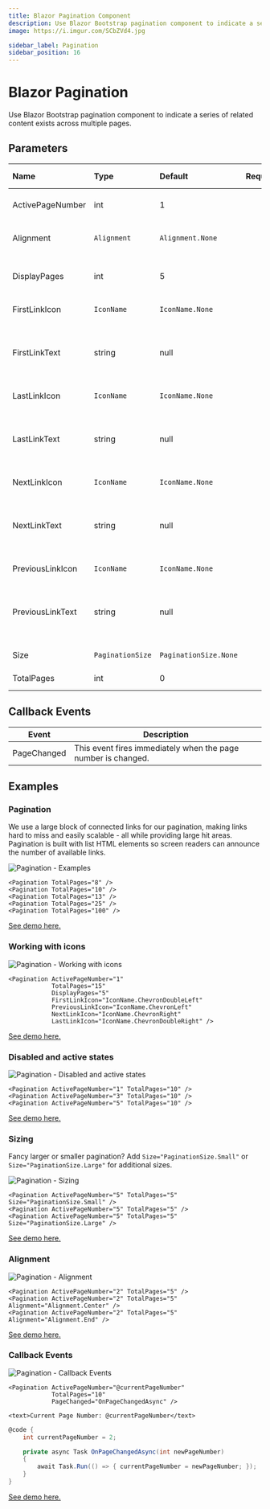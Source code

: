 ```yaml
---
title: Blazor Pagination Component
description: Use Blazor Bootstrap pagination component to indicate a series of related content exists across multiple pages.
image: https://i.imgur.com/SCbZVd4.jpg

sidebar_label: Pagination
sidebar_position: 16
---
```



# Blazor Pagination

Use Blazor Bootstrap pagination component to indicate a series of related content exists across multiple pages.

<CarbonAd />

## Parameters

| Name | Type | Default | Required | Description | Added Version |
|:--|:--|:--|:--|:--|:--|
| ActivePageNumber | int | 1 | | Gets or sets the active page number. | 1.0.0 |
| Alignment | `Alignment` | `Alignment.None` | | Gets or sets the pagination alignment. | 1.0.0 |
| DisplayPages | int | 5 | | Gets or sets the maximum page links to be displayed. | 1.0.0 |
| FirstLinkIcon | `IconName` | `IconName.None` | | Gets or sets the first link icon. | 1.0.0 |
| FirstLinkText | string | null | | Gets or sets the first link text. 'FirstLinkText' is ignored if 'FirstLinkIcon' is specified. | 1.0.0 |
| LastLinkIcon | `IconName` | `IconName.None` | | Gets or sets the last link icon. | 1.0.0 |
| LastLinkText | string | null | | Gets or sets the last link text. 'LastLinkText' is ignored if 'LastLinkIcon' is specified. | 1.0.0 |
| NextLinkIcon | `IconName` | `IconName.None` | | Gets or sets the next link icon. | 1.0.0 |
| NextLinkText | string | null | | Gets or sets the next link text. 'NextLinkText' is ignored if 'NextLinkIcon' is specified. | 1.0.0 |
| PreviousLinkIcon | `IconName` | `IconName.None` | | Gets or sets the previous link icon. | 1.0.0 |
| PreviousLinkText | string | null | | Gets or sets the previous link text. 'PreviousLinkText' is ignored if 'PreviousLinkIcon' is specified. | 1.0.0 |
| Size | `PaginationSize` | `PaginationSize.None` | | Gets or sets the pagination size. | 1.0.0 |
| TotalPages | int | 0 | | Gets or sets the total pages. | 1.0.0 |

## Callback Events

| Event | Description | 
|--|--|
| PageChanged | This event fires immediately when the page number is changed. |

## Examples

### Pagination

We use a large block of connected links for our pagination, making links hard to miss and easily scalable - all while providing large hit areas. Pagination is built with list HTML elements so screen readers can announce the number of available links.

<img src="https://i.imgur.com/6wDZ4zP.jpg" alt="Pagination - Examples" />

```cshtml showLineNumbers
<Pagination TotalPages="8" />
<Pagination TotalPages="10" />
<Pagination TotalPages="13" />
<Pagination TotalPages="25" />
<Pagination TotalPages="100" />
```

[See demo here.](https://demos.blazorbootstrap.com/pagination#examples)

### Working with icons

<img src="https://i.imgur.com/nhfGHfy.jpg" alt="Pagination - Working with icons" />

```cshtml showLineNumbers
<Pagination ActivePageNumber="1"
            TotalPages="15"
            DisplayPages="5"
            FirstLinkIcon="IconName.ChevronDoubleLeft"
            PreviousLinkIcon="IconName.ChevronLeft"
            NextLinkIcon="IconName.ChevronRight"
            LastLinkIcon="IconName.ChevronDoubleRight" />
```

[See demo here.](https://demos.blazorbootstrap.com/pagination#working-with-icons)

### Disabled and active states

<img src="https://i.imgur.com/SCbZVd4.jpg" alt="Pagination - Disabled and active states" />

```cshtml showLineNumbers
<Pagination ActivePageNumber="1" TotalPages="10" />
<Pagination ActivePageNumber="3" TotalPages="10" />
<Pagination ActivePageNumber="5" TotalPages="10" />
```

[See demo here.](https://demos.blazorbootstrap.com/pagination#disabled-and-active-states)

### Sizing

Fancy larger or smaller pagination? Add `Size="PaginationSize.Small"` or `Size="PaginationSize.Large"` for additional sizes.

<img src="https://i.imgur.com/2kMVncQ.jpg" alt="Pagination - Sizing" />

```cshtml showLineNumbers
<Pagination ActivePageNumber="5" TotalPages="5" Size="PaginationSize.Small" />
<Pagination ActivePageNumber="5" TotalPages="5" />
<Pagination ActivePageNumber="5" TotalPages="5" Size="PaginationSize.Large" />
```

[See demo here.](https://demos.blazorbootstrap.com/pagination#sizing)

### Alignment

<img src="https://i.imgur.com/RkpUdJu.jpg" alt="Pagination - Alignment" />

```cshtml showLineNumbers
<Pagination ActivePageNumber="2" TotalPages="5" />
<Pagination ActivePageNumber="2" TotalPages="5" Alignment="Alignment.Center" />
<Pagination ActivePageNumber="2" TotalPages="5" Alignment="Alignment.End" />
```

[See demo here.](https://demos.blazorbootstrap.com/pagination#alignment)

### Callback Events

<img src="https://i.imgur.com/VsB3ZYW.jpg" alt="Pagination - Callback Events" />

```cshtml showLineNumbers
<Pagination ActivePageNumber="@currentPageNumber"
            TotalPages="10"
            PageChanged="OnPageChangedAsync" />

<text>Current Page Number: @currentPageNumber</text>
```

```cs showLineNumbers
@code {
    int currentPageNumber = 2;

    private async Task OnPageChangedAsync(int newPageNumber)
    {
        await Task.Run(() => { currentPageNumber = newPageNumber; });
    }
}
```

[See demo here.](https://demos.blazorbootstrap.com/pagination#events)